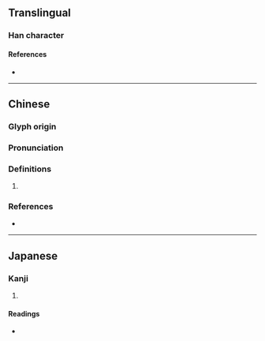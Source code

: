 {{also|捝}}
{{character info/new}}
==Translingual==

===Han character===
{{Han char|rn=64|rad=手|as=07|sn=10|four=58016|canj=QCRU|ids=⿰扌兌}}

====References====
* {{Han ref|kx=0431.190|dkj=12083|dj=0780.260|hdz=31887.070|uh=6329|ud=25385|bh=D1BE|bd=53694}}

----

==Chinese==
{{zh-forms|s=捝}}

===Glyph origin===
{{Han etym}}

===Pronunciation===
{{zh-pron
|m=tuō,shuì
|c=seoi3,tyut3
|mn=òe/thoah
|mc=y
|oc=y
|cat=
}}
{{zh-attn-split}}

===Definitions===
{{zh-hanzi}}

# {{rfdef|zh}}

===References===
* {{R:yue:mfccd}}

----

==Japanese==

===Kanji===
{{ja-kanji|grade=|rs=手07}}

# {{rfdef|ja|sort=手07}}

====Readings====
* {{ja-readings|on=[[たつ]] (tatsu), [[たち]] (tachi), [[せい]] (sei), [[えい]] (ei)|kun=[[とく]] (toku)}}